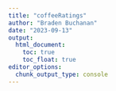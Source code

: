 ```yaml
---
title: "coffeeRatings"
author: "Braden Buchanan"
date: "2023-09-13"
output: 
  html_document:
    toc: true
    toc_float: true
editor_options: 
  chunk_output_type: console
---
```


